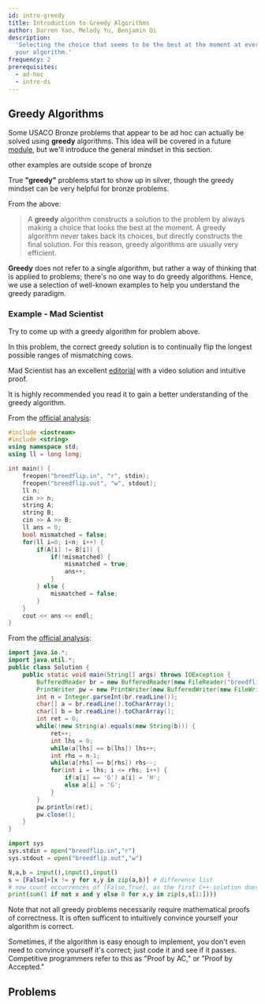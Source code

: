 ```yaml
---
id: intro-greedy
title: Introduction to Greedy Algorithms
author: Darren Yao, Melody Yu, Benjamin Qi
description:
  'Selecting the choice that seems to be the best at the moment at every step of
  your algorithm.'
frequency: 2
prerequisites:
  - ad-hoc
  - intro-ds
---
```


## Greedy Algorithms

Some USACO Bronze problems that appear to be ad hoc can actually be solved using
**greedy** algorithms. This idea will be covered in a future
[module](/silver/greedy-sorting), but we'll introduce the general mindset in
this section.

<Resources>
	<Resource source="CPH" title="6.1 - Coin Problem" starred>
		other examples are outside scope of bronze
	</Resource>
</Resources>

<Warning>

True **"greedy"** problems start to show up in silver, though the greedy mindset
can be very helpful for bronze problems.

</Warning>

From the above:

> A **greedy** algorithm constructs a solution to the problem by always making a
> choice that looks the best at the moment. A greedy algorithm never takes back
> its choices, but directly constructs the final solution. For this reason,
> greedy algorithms are usually very efficient.

**Greedy** does not refer to a single algorithm, but rather a way of thinking
that is applied to problems; there's no one way to do greedy algorithms. Hence,
we use a selection of well-known examples to help you understand the greedy
paradigm.

### Example - Mad Scientist

<FocusProblem problem="tutorial" />

Try to come up with a greedy algorithm for problem above.

<Spoiler title="Correct Greedy Algorithm">

In this problem, the correct greedy solution is to continually flip the longest
possible ranges of mismatching cows.

Mad Scientist has an excellent
[editorial](http://www.usaco.org/current/data/sol_breedflip_bronze_feb20.html)
with a video solution and intuitive proof.

It is highly recommended you read it to gain a better understanding of the
greedy algorithm.

</Spoiler>

<Spoiler title="Solution">

<LanguageSection>

<CPPSection>

From the
[official analysis](http://www.usaco.org/current/data/sol_breedflip_bronze_feb20.html):

```cpp
#include <iostream>
#include <string>
using namespace std;
using ll = long long;

int main() {
	freopen("breedflip.in", "r", stdin);
	freopen("breedflip.out", "w", stdout);
	ll n;
	cin >> n;
	string A;
	string B;
	cin >> A >> B;
	ll ans = 0;
	bool mismatched = false;
	for(ll i=0; i<n; i++) {
		if(A[i] != B[i]) {
			if(!mismatched) {
				mismatched = true;
				ans++;
			}
		} else {
			mismatched = false;
		}
	}
	cout << ans << endl;
}
```

</CPPSection>

<JavaSection>

From the
[official analysis](http://www.usaco.org/current/data/sol_breedflip_bronze_feb20.html):

```java
import java.io.*;
import java.util.*;
public class Solution {
	public static void main(String[] args) throws IOException {
		BufferedReader br = new BufferedReader(new FileReader("breedflip.in"));
		PrintWriter pw = new PrintWriter(new BufferedWriter(new FileWriter("breedflip.out")));
		int n = Integer.parseInt(br.readLine());
		char[] a = br.readLine().toCharArray();
		char[] b = br.readLine().toCharArray();
		int ret = 0;
		while(!new String(a).equals(new String(b))) {
			ret++;
			int lhs = 0;
			while(a[lhs] == b[lhs]) lhs++;
			int rhs = n-1;
			while(a[rhs] == b[rhs]) rhs--;
			for(int i = lhs; i <= rhs; i++) {
				if(a[i] == 'G') a[i] = 'H';
				else a[i] = 'G';
			}
		}
		pw.println(ret);
		pw.close();
	}
}
```

</JavaSection>

<PySection>

```py
import sys
sys.stdin = open("breedflip.in","r")
sys.stdout = open("breedflip.out","w")

N,a,b = input(),input(),input()
s = [False]+[x != y for x,y in zip(a,b)] # difference list
# now count occurrences of [False,True], as the first C++ solution does
print(sum(1 if not x and y else 0 for x,y in zip(s,s[1:])))
```

</PySection>

</LanguageSection>

</Spoiler>

Note that not all greedy problems necessarily require mathematical proofs of
correctness. It is often sufficent to intuitively convince yourself your
algorithm is correct.

<Info title="Pro Tip">

Sometimes, if the algorithm is easy enough to implement, you don't even need to
convince yourself it's correct; just code it and see if it passes. Competitive
programmers refer to this as "Proof by AC," or "Proof by Accepted."

<!-- Don't overuse it though? -->

</Info>

## Problems

<Problems problems="general" />

<!-- Anything else major that needs to be added? Bronze Ad Hoc is not very complicated. -->
